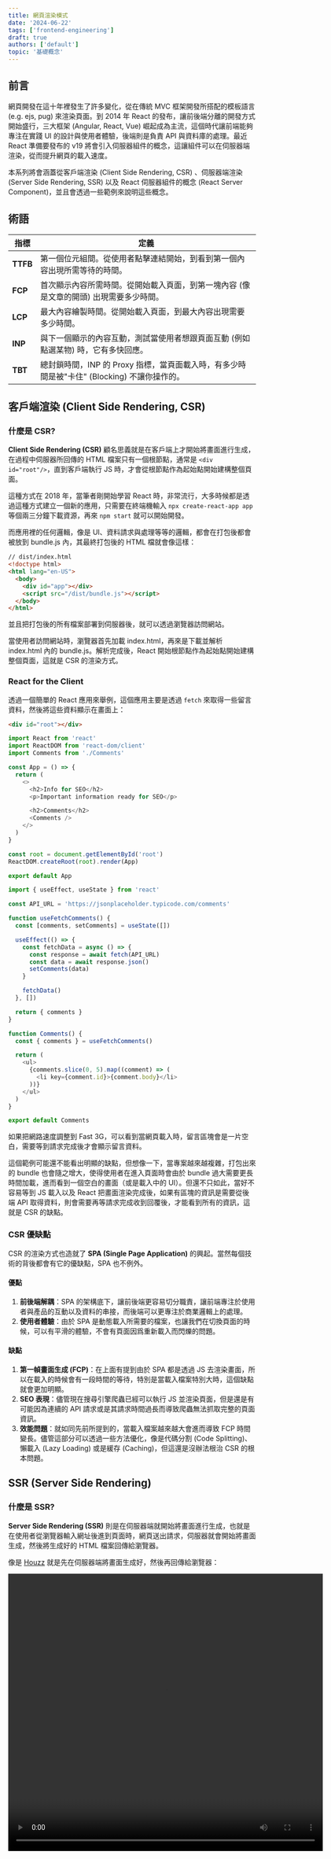 ```yaml
---
title: 網頁渲染模式
date: '2024-06-22'
tags: ['frontend-engineering']
draft: true
authors: ['default']
topic: '基礎概念'
---
```


<TOCInline toc={props.toc} asDisclosure />

## 前言

網頁開發在這十年裡發生了許多變化，從在傳統 MVC 框架開發所搭配的模板語言 (e.g. ejs, pug) 來渲染頁面。到 2014 年 React 的發布，讓前後端分離的開發方式開始盛行，三大框架 (Angular, React, Vue) 崛起成為主流，這個時代讓前端能夠專注在實踐 UI 的設計與使用者體驗，後端則是負責 API 與資料庫的處理。最近 React 準備要發布的 v19 將會引入伺服器組件的概念，這讓組件可以在伺服器端渲染，從而提升網頁的載入速度。

本系列將會涵蓋從客戶端渲染 (Client Side Rendering, CSR) 、伺服器端渲染 (Server Side Rendering, SSR) 以及 React 伺服器組件的概念 (React Server Component)，並且會透過一些範例來說明這些概念。

## 術語

| 指標     | 定義                                                                                        |
| -------- | ------------------------------------------------------------------------------------------- |
| **TTFB** | 第一個位元組間。從使用者點擊連結開始，到看到第一個內容出現所需等待的時間。                  |
| **FCP**  | 首次顯示內容所需時間。從開始載入頁面，到第一塊內容 (像是文章的開頭) 出現需要多少時間。      |
| **LCP**  | 最大內容繪製時間。從開始載入頁面，到最大內容出現需要多少時間。                              |
| **INP**  | 與下一個顯示的內容互動，測試當使用者想跟頁面互動 (例如點選某物) 時，它有多快回應。          |
| **TBT**  | 總封鎖時間，INP 的 Proxy 指標，當頁面載入時，有多少時間是被"卡住" (Blocking) 不讓你操作的。 |

## 客戶端渲染 (Client Side Rendering, CSR)

### 什麼是 CSR?

**Client Side Rendering (CSR)** 顧名思義就是在客戶端上才開始將畫面進行生成，在過程中伺服器所回傳的 HTML 檔案只有一個根節點，通常是 `<div id="root"/>`，直到客戶端執行 JS 時，才會從根節點作為起始點開始建構整個頁面。

這種方式在 2018 年，當筆者剛開始學習 React 時，非常流行，大多時候都是透過這種方式建立一個新的應用，只需要在終端機輸入 `npx create-react-app app` 等個兩三分鐘下載資源，再來 `npm start` 就可以開始開發。

而應用裡的任何邏輯，像是 UI、資料請求與處理等等的邏輯，都會在打包後都會被放到 bundle.js 內，其最終打包後的 HTML 檔就會像這樣：

```html
// dist/index.html
<!doctype html>
<html lang="en-US">
  <body>
    <div id="app"></div>
    <script src="/dist/bundle.js"></script>
  </body>
</html>
```

並且把打包後的所有檔案部署到伺服器後，就可以透過瀏覽器訪問網站。

當使用者訪問網站時，瀏覽器首先加載 index.html，再來是下載並解析 index.html 內的 bundle.js。解析完成後，React 開始根節點作為起始點開始建構整個頁面，這就是 CSR 的渲染方式。

### React for the Client

透過一個簡單的 React 應用來舉例，這個應用主要是透過 `fetch` 來取得一些留言資料，然後將這些資料顯示在畫面上：

<Sandpack activeFile="Comments.js">

```html file=index.html
<div id="root"></div>
```

```js
import React from 'react'
import ReactDOM from 'react-dom/client'
import Comments from './Comments'

const App = () => {
  return (
    <>
      <h2>Info for SEO</h2>
      <p>Important information ready for SEO</p>

      <h2>Comments</h2>
      <Comments />
    </>
  )
}

const root = document.getElementById('root')
ReactDOM.createRoot(root).render(App)

export default App
```

```js file=Comments.js
import { useEffect, useState } from 'react'

const API_URL = 'https://jsonplaceholder.typicode.com/comments'

function useFetchComments() {
  const [comments, setComments] = useState([])

  useEffect(() => {
    const fetchData = async () => {
      const response = await fetch(API_URL)
      const data = await response.json()
      setComments(data)
    }

    fetchData()
  }, [])

  return { comments }
}

function Comments() {
  const { comments } = useFetchComments()

  return (
    <ul>
      {comments.slice(0, 5).map((comment) => (
        <li key={comment.id}>{comment.body}</li>
      ))}
    </ul>
  )
}

export default Comments
```

</Sandpack>

如果把網路速度調整到 Fast 3G，可以看到當網頁載入時，留言區塊會是一片空白，需要等到請求完成後才會顯示留言資料。

這個範例可能還不能看出明顯的缺點，但想像一下，當專案越來越複雜，打包出來的 bundle 也會隨之增大，使得使用者在進入頁面時會由於 bundle 過大需要更長時間加載，進而看到一個空白的畫面（或是載入中的 UI）。但還不只如此，當好不容易等到 JS 載入以及 React 把畫面渲染完成後，如果有區塊的資訊是需要從後端 API 取得資料，則會需要再等請求完成收到回覆後，才能看到所有的資訊，這就是 CSR 的缺點。

### CSR 優缺點

CSR 的渲染方式也造就了 **SPA (Single Page Application)** 的興起。當然每個技術的背後都會有它的優缺點，SPA 也不例外。

<StatusCard
  status="idea"
  content="SPA 是一種 Web 應用或網站，只有一個 HTML 頁面，所有內容都是動態載入的。當用戶在應用中導航時，SPA 不會重新加載整個頁面，而是僅加載必要的內容或資料。"
/>

#### 優點

1. **前後端解耦**：SPA 的架構底下，讓前後端更容易切分職責，讓前端專注於使用者與產品的互動以及資料的串接，而後端可以更專注於商業邏輯上的處理。
2. **使用者體驗**：由於 SPA 是動態載入所需要的檔案，也讓我們在切換頁面的時候，可以有平滑的體驗，不會有頁面因爲重新載入而閃爍的問題。

#### 缺點

1. **第一幀畫面生成 (FCP)**：在上面有提到由於 SPA 都是透過 JS 去渲染畫面，所以在載入的時候會有一段時間的等待，特別是當載入檔案特別大時，這個缺點就會更加明顯。
2. **SEO 表現**：儘管現在搜尋引擎爬蟲已經可以執行 JS 並渲染頁面，但是還是有可能因為連續的 API 請求或是其請求時間過長而導致爬蟲無法抓取完整的頁面資訊。
3. **效能問題**：就如同先前所提到的，當載入檔案越來越大會進而導致 FCP 時間變長。儘管這部分可以透過一些方法優化，像是代碼分割 (Code Splitting)、懶載入 (Lazy Loading) 或是緩存 (Caching)，但這還是沒辦法根治 CSR 的根本問題。

## SSR (Server Side Rendering)

### 什麼是 SSR?

**Server Side Rendering (SSR)** 則是在伺服器端就開始將畫面進行生成，也就是在使用者從瀏覽器輸入網址後進到頁面時，網頁送出請求，伺服器就會開始將畫面生成，然後將生成好的 HTML 檔案回傳給瀏覽器。

像是 [Houzz](https://www.houzz.com/) 就是先在伺服器端將畫面生成好，然後再回傳給瀏覽器：

<video src="https://i.imgur.com/NW89tzl.mp4" width="640" height="564" controls />

### React for the Server

而 React 是一個 Isomorphic 的框架，也就是說它可以在伺服器端以及客戶端都可以運作，所以可以在伺服器端使用 `ReactDOMServer.renderToString()` 來將 React Component 渲染成 HTML，然後將這個 HTML 回傳給瀏覽器。

然而回傳的 HTML 只是一個靜態的 HTML 檔案，並沒有任何的事件綁定，所以我們需要去載入 JS 檔案並將相關事件綁定到對應的元素上，這個過程會透過 `ReactDOM.hydrate()` 來完成。

而對於 Hydration 的解釋，可以參考 [Dan Abramov](https://twitter.com/dan_abramov) 一語道破的註解：

> Hydration is like watering the “dry” HTML with the “water” of interactivity and event handlers.

以下範例就是將上面的 CSR 範例改成 SSR：

<Sandpack lang="node">

```js file=index.js
import cors from 'cors'
import express from 'express'
import fetch from 'node-fetch'
import { renderToString } from './server/render-to-string.js'

const app = express()

app.use(express.json())
app.use(cors())

app.use(express.static('public'))

app.use('/client', express.static('client'))

const API_URL = 'https://jsonplaceholder.typicode.com/comments'
const API_DELAY = 1000

const delay = (ms) => {
  return new Promise((res) => {
    setTimeout(res, ms)
  })
}

const getComments = async () => {
  // fetch from https://jsonplaceholder.typicode.com/comments
  const res = await fetch(API_URL)
  const comments = await res.json()
  await delay(API_DELAY)
  return comments
}

app.get('/', async (req, res, next) => {
  try {
    const comments = await getComments()
    const html = await renderToString({ comments })
    res.send(html)
  } catch (err) {
    console.error(err)
    next(err)
  }
})

app.use((_req, res) => {
  res.status(404).send({ message: 'NotFound' })
})

app.use((error, _req, res, _next) => {
  res.status(500).send({ message: 'InternalServerError', error })
})

app.listen(3000, () => {
  console.log(`Server listening on port ${3000}`)
})
```

```js file=client/app.js
import React from 'react'

const Comments = ({ comments }) => {
  return React.createElement(
    'ul',
    null,
    comments
      ?.slice(0, 5)
      .map((comment) => React.createElement('li', { key: comment.id }, comment.body))
  )
}

export const App = ({ comments }) => {
  const element = React.createElement(
    'div',
    null,
    React.createElement('h2', null, 'Info for SEO'),
    React.createElement('p', null, 'Important information ready for SEO'),
    React.createElement('h2', null, 'Comments'),
    React.createElement(Comments, { comments })
  )

  return element
}
```

```js file=client/index.js
import React from 'react'
import * as ReactDOM from 'react-dom'
import { App } from './app.js'

export function start() {
  const root = ReactDOM.hydrateRoot(document.getElementById('root'))
  root.render(React.createElement(App))
}

export { App }
```

```js file=server/render-to-string.js
import fs from 'fs'
import path from 'path'
import React from 'react'
import ReactDOMServer from 'react-dom/server'
import { App } from '../client/index.js'

export async function renderToString({ comments }) {
  const pageTemplate = fs.readFileSync(path.resolve('templates/index.html'), {
    encoding: 'utf-8',
  })

  const element = React.createElement('section', null, React.createElement(App, { comments }))

  let appHtml = ReactDOMServer.renderToString(element)

  let htmlString = pageTemplate.replace('<!-- SSR -->', appHtml)

  return htmlString
}
```

```json file=package.json
{
  "type": "module",
  "scripts": {
    "start": "node index.js"
  },
  "dependencies": {
    "cors": "^2.8.5",
    "express": "^4.18.1",
    "react": "^18.1.0",
    "react-dom": "^18.1.0",
    "node-fetch": "latest"
  }
}
```

```json file=templates/index.html
<!DOCTYPE html>
<html lang="en-US">
  <head>
    <meta charset="utf-8" />
    <meta http-equiv="X-UA-Compatible" content="IE=edge" />
    <title>SSR</title>
    <meta name="viewport" content="width=device-width, initial-scale=1" />
    <script
      async
      src="https://ga.jspm.io/npm:es-module-shims@1.5.6/dist/es-module-shims.js"
    ></script>

  </head>
  <body>
    <div id="root">
      <!-- SSR -->
    </div>
    <script defer type="module">
      import { start } from "./client/index.js";
      start();
    </script>
  </body>
</html>
```

</Sandpack>

可以明顯地看出 SSR 的渲染方式沒有了載入的動畫，使得使用者在進入頁面時就可以看到所有資訊，我們可以透過 Chrome DevTools 的 Network 看到載入回來的 HTML 已經將所有的資料都包含在裡面了，因為少了客戶端與伺服器端來回要資料的時間，讓 SSR 的 FCP 比 CSR 快，也不會有 Loading 的畫面。

<Image src="https://imgur.com/yQ9gn7Q.png" height="373" width="762" />

### SSR 優缺點

SSR 相較於 CSR 的渲染方式，其優缺點則是反過來的。

#### 優點

1. **第一幀畫面生成 (FCP)**：由於是在伺服器端就將畫面生成完成，所以在使用者進入頁面時就可以看到畫面，不需要等待 JS 載入完成後才開始渲染，這也就是為什麼 SSR 的 FCP 比 CSR 快的原因。
2. **SEO 表現**：也因為 HTML 在伺服器端就已生成，所以搜尋引擎的爬蟲在抓取頁面時就可以抓到完整的 HTML 檔案。

#### 缺點

1. **TTFB (Time To First Byte)**：由於 SSR 是在伺服器端就開始將畫面生成，所以在使用者進入頁面時，瀏覽器會先發送請求給伺服器，然後伺服器才會開始將畫面生成，使得 TTFB 的時間會影響到使用者進入頁面的時間。
2. **使用者體驗**：由於所有程式碼並未存在客戶端，如果一些使用者交互需要與伺服器之間的請求來完成，進而引起頁面的完全重新載入。這會延長各個操作間的間隔，因用戶需在每次動作間多等待一段時間。

## SSG (Static Rendering)

### 什麼是 Static Rendering?

SSG 則是 SSR 的一種變形，它是在伺服器端就開始將畫面生成，然後將生成好的 HTML 檔案回傳給瀏覽器，但是不同的是 SSG 是在網站建置 (build time) 時就將畫面生成好，而不是在使用者進入頁面時才開始生成。

許多部落格網站（像是 [本站](https://www.jing-tech.me/)）都是使用 SSG 的方式來渲染頁面，因為部落格的內容通常都是靜態的，所以在網站建置時就可以將頁面生成好，使用者進入頁面時就可以直接看到畫面。

### SSG 優缺點

SSG 則有 SSR 的大部分優點，但在網頁建置時就將畫面生成好的方式，也產生出了一些缺點：

#### 優點

1. **第一幀畫面生成 (FCP)**：由於是在**網頁建置時**就將畫面生成完成，讓它跟 SSR 一樣減少了客戶端和服務器的來回請求，幾乎可以達到即時渲染的效果。
2. **SEO 表現**：也因為 HTML 已經在網頁建置時就已生成，所以搜尋引擎的爬蟲在抓取頁面時就可以抓到完整的 HTML 檔案。

#### 缺點

1. **動態內容**：每次內容發生變化時，就需要構建和重新部署。如果網站在任何內容更改後尚未構建+部署，則顯示的內容可能會過時。這使得 SSG 不適合高度動態的內容。

## Progressive Hydration

### 什麼是 Progressive Hydration?

在上面提到了 SSR 有很不錯的 FCP 是由於 SSR 在伺服器接收到請求後就開始生成畫面，所以在使用者進入頁面時，伺服器回傳的是完整的 HTML，讓畫面可以很快就呈現。

但是網頁不是只有讀的功能，我們需要讓網頁可以讓使用者進行互動，像是點擊按鈕，而這則是需要 JS 來處理。而使用者看到畫面到真正可以跟頁面進行互動，取決於 JS 載入時間，這段等待的時間稱為 **TTI (Time To Interactive)**。

相比於 SSR 我們可以使用 **Progressive Hydration** 的選染方式，減少其 TTI 的時間，由於與 SSR 一次性將整個應用程式進行 hydration 不同，其使用逐步 hydration 的方式，先將頁面上的元素進行 hydration，然後再逐步將其他元素進行 hydration，這樣就可以只請求最小必要的 JavaScript。

### Progressive Hydration 實作

實作 Progressive Hydration 之前，需要滿足以下條件：

1. 支援 SSR
2. 能夠將代碼根據組件進行分割
3. 能夠根據工程師定義的順序進行 hydration
4. 不會在 hydration 中阻斷使用者跟已經 hydrated 的元素進行互動
5. 在 hydration 過程中，顯示 loading 狀態

我們可以透過 React 18 釋出的新功能 `lazy`, `Suspense` 來實作 Progressive Hydration。並用 `SuspenseList()` 來定義 hydration 的順序。

## Streaming Server-Side Rendering

### 什麼是 Streaming Server-Side Rendering?

與 SSR 一接收到請求後，伺服器端將頁面所有的資料組裝好後，再回傳給瀏覽器不同，Streaming SSR 則是將頁面的資料分段回傳給瀏覽器，讓瀏覽器可以逐步的渲染頁面，而這其中就是用到了 **[HTTP Streaming](https://developer.mozilla.org/en-US/docs/Web/API/Streams_API)** 的 API。

React 也提供了原生的 API `ReactDOMServer.renderToNodeStream()` 讓我們可以將頁面資料分段回傳給瀏覽器，讓頁面可以一邊渲染畫面，一邊載入資料。

### React for Streaming

Streaming SSR 的渲染方式，讓我們可以先將對 SEO 重要的資訊生成到 HTML 中，然後透過 `<Suspense />` 與 `ReactDOMServer.renderToNodeStream()`，讓其他需要花比較久時間去請求的 API (像是 comments)，放在客戶端。也可以透過 Chrome DevTools 的 Network，看到 HTML 一開始就已經有 SEO 重要的資訊，而 comments 則以 `Loading...` 顯示。

<Image src="https://imgur.com/Wj4FSNG.png" height="298" width="762" />

### Streaming SSR 優缺點

#### 優點

1. **TTFB**：由於是分段成 chunk 檔回傳給瀏覽器，其 TTFB 比 SSR 更好。無論頁面大小如何，它都更為一致。由於客戶端可以在收到它後立即解析 HTML，FP 和 FCP 也更低。
2. **SEO 表現**：搜尋引擎的爬蟲也可以抓取 Streaming SSR 的頁面，但有可能會有一些問題，Dan Abramov 在[這裡](https://github.com/reactwg/react-18/discussions/37#discussioncomment-842581)有提到。
3. **資源優化**：其允許網頁在開始流動傳輸的最初階段就加載其他核心資源，如 CSS、JavaScript 和字體。也就是當頁面正進行主要內容的渲染時，其他資源也同時在背景中進行下載，提高了整體的頁面載入效率。

## 參考資料

1. [Rendering Patterns](https://www.patterns.dev/posts/)
2. [Rendering on the Web](https://web.dev/rendering-on-the-web/)
3. [Streaming SSR](https://github.com/jherr/react-streaming/tree/main/diy-starter/src)
